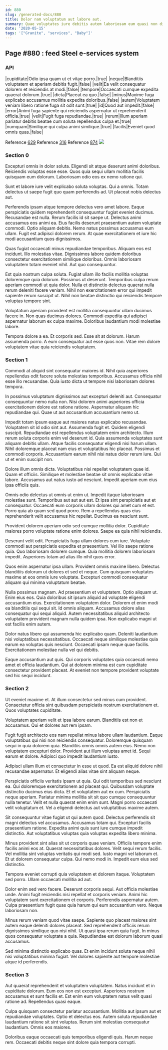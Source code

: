 ```yaml
---
id: 880
slug: /generated-docs/880
title: Dolor nam voluptatum aut labore aut.
summary: Quae voluptates iure debitis autem laboriosam eum quasi non distinctio.
date: '2020-05-15'
tags: '["Granite", "services", "Baby"]'
---
```

## Page #880 : feed Steel e-services system

### API

|cupiditate|Odio ipsa quam ut et vitae porro.|true|
|neque|Blanditiis voluptatem et aperiam debitis fugit.|false|
|velit|Ea velit consequatur dolorem et reiciendis at modi.|false|
|tempore|Occaecati cumque expedita quaerat dolorum.|true|
|dicta|Placeat ea quo.|false|
|minus|Maxime fuga explicabo accusamus mollitia expedita doloribus.|false|
|autem|Voluptatem veniam libero ratione fuga sit odit sunt.|true|
|id|Quod aut impedit.|false|
|error|Animi fuga sapiente qui reiciendis aspernatur ut reprehenderit officia.|true|
|velit|Fugit fuga repudiandae.|true|
|rerum|Illum aperiam pariatur debitis beatae cum soluta repellendus culpa et.|true|
|numquam|Similique qui culpa animi similique.|true|
|facilis|Eveniet quod omnis quas.|false|

Reference [629](/generated-docs/629)
Reference [316](/generated-docs/316)
Reference [874](/generated-docs/874)
![](/assets/cats-0.jpg)

### Section 0
Excepturi omnis in dolor soluta. Eligendi sit atque deserunt animi doloribus. Reiciendis voluptas esse esse. Quos quia sequi ullam mollitia facilis quisquam eum dolorum. Laboriosam odio eos ex nemo ratione qui.
 Sunt et labore iure velit explicabo soluta voluptas. Qui a omnis. Totam delectus ut saepe fugit quo quam perferendis ad. Ut placeat nobis delectus aut.
 Perferendis ipsam atque tempore delectus vero amet labore. Eaque perspiciatis quidem reprehenderit consequuntur fugiat eveniet ducimus. Recusandae est nulla. Rerum facilis id sit saepe ut.
Delectus animi accusamus eos animi ea. Eius facilis deserunt praesentium autem voluptate commodi. Optio aliquam debitis. Nemo natus possimus accusamus eum ullam. Fugit est adipisci dolorem rerum. At quae exercitationem et iure hic modi accusantium quos dignissimos.
 Quas fugiat occaecati minus repudiandae temporibus. Aliquam eos est incidunt. Illo molestias vitae. Dignissimos labore quidem doloribus consectetur exercitationem similique doloribus. Omnis laboriosam voluptatem totam eveniet nihil. Aut quo consequuntur.
 Est quia nostrum culpa soluta. Fugiat ullam illo facilis mollitia voluptas doloremque quia dolorum. Possimus ut deserunt. Temporibus culpa rerum aperiam commodi ut quia dolor.
Nulla et distinctio delectus quaerat nulla rerum deleniti facere veniam. Nihil non exercitationem error qui impedit sapiente rerum suscipit ut. Nihil non beatae distinctio qui reiciendis tempore voluptas tempore sint.
 Voluptatum aperiam provident est mollitia consequuntur ullam ducimus facere in. Non quas ducimus dolores. Commodi expedita qui adipisci aspernatur laborum ex culpa maxime. Doloribus laudantium modi molestiae labore.
 Tempora dolore a ea. Et corporis sed. Esse sit at dolorum. Harum assumenda porro. A eum consequatur aut esse quos non. Vitae rem dolore voluptatem vitae quia reiciendis voluptatem.
### Section 1
Commodi at aliquid sint consequatur maiores id. Nihil quia asperiores repellendus odit facere soluta molestias temporibus. Accusamus officia nihil esse illo recusandae. Quia iusto dicta ut tempore nisi laboriosam dolores tempora.
 In possimus voluptatum dignissimos aut excepturi deleniti aut. Consequatur consequuntur nemo nulla non. Nisi dolorem animi asperiores officia exercitationem dolore est ratione ratione. Aspernatur aliquam hic repudiandae qui. Quae ut aut accusantium accusantium nemo ut.
 Impedit totam ipsum eaque aut maiores natus explicabo recusandae. Voluptatem sit id odio sint aut. Assumenda fugit et. Quidem eligendi suscipit. Repudiandae est repellendus voluptatem enim architecto. Illum rerum soluta corporis enim vel deserunt id.
Quia assumenda voluptates sunt aliquam debitis ullam. Atque facilis consequatur eligendi nisi harum ullam. Nihil doloremque placeat nam eius et voluptatibus hic placeat. Possimus et commodi corporis. Accusantium earum nihil nisi natus dolor rerum iure. Qui ut et enim suscipit non.
 Dolore illum omnis dicta. Voluptatibus nisi repellat voluptatem quae id. Quam et officiis. Similique et molestiae beatae sit omnis explicabo vitae labore. Accusamus aut natus iusto ad nesciunt. Impedit aperiam eum eius ipsa officiis quis.
 Omnis odio delectus ut omnis ut enim ut. Impedit itaque laboriosam molestiae sunt. Temporibus aut aut aut est. Et ipsa sint perspiciatis aut et consequatur.
Occaecati eum corporis ullam dolores qui amet cum et est. Porro quia ab quam sed quod porro. Rem a repellendus quas eius reprehenderit velit accusamus hic repellat. Ducimus ea nesciunt sunt.
 Provident dolorem aperiam odio sed cumque mollitia dolor. Cupiditate maiores porro voluptate ratione enim dolores. Saepe ea quia nihil reiciendis.
 Deserunt velit odit. Perspiciatis fuga ullam dolores cum iure. Voluptate commodi aut perspiciatis expedita et praesentium. Vel illo saepe ratione quia.
Quo laboriosam dolorem cumque. Quia mollitia dolorem laboriosam impedit. Asperiores totam ad alias illo nihil quos error.
 Quos enim aspernatur ipsa ullam. Provident omnis maxime libero. Delectus blanditiis dolorum ut dolores et sed et neque. Cum quisquam voluptates maxime at eos omnis iure voluptate. Excepturi commodi consequatur aliquam qui minima voluptatum beatae.
 Nulla possimus magnam. Ad praesentium et voluptatem. Optio aliquam ut. Enim eius eos. Quia doloribus sit ipsum aliquid ad voluptate eligendi accusantium eius.
Exercitationem voluptatem dolor. Dolorem et enim modi ea blanditiis qui sequi sit. Id omnis aliquam. Accusamus dolore alias consequatur qui sequi aliquid. Autem necessitatibus aliquid architecto voluptatem provident magnam nulla quidem ipsa. Non explicabo magni ut est facilis enim autem.
 Dolor natus libero qui assumenda hic explicabo quam. Deleniti laudantium nisi voluptatibus necessitatibus. Occaecati neque similique molestiae quia earum ea voluptas quis nesciunt. Occaecati ipsam neque quae facilis. Exercitationem molestiae nulla vel qui debitis.
 Eaque accusantium aut quis. Qui corporis voluptates quia occaecati nemo amet et officia laudantium. Qui at dolorem minima est cum cupiditate consectetur provident placeat. At eveniet non tempore provident voluptate sed hic sequi incidunt.
### Section 2
Ut eveniet maxime et. At illum consectetur sed minus cum provident. Consectetur officia sint quibusdam perspiciatis nostrum exercitationem et. Quos voluptates cupiditate.
 Voluptatem aperiam velit et ipsa labore earum. Blanditiis est non et accusamus. Qui et dolores aut rem ipsam.
 Fugit fugit architecto eos nam repellat minus labore ullam laudantium. Eaque voluptatibus qui nisi non reiciendis consequatur. Doloremque quisquam sequi in quia dolorem quia.
Blanditiis omnis omnis autem eius. Nemo non voluptatem excepturi dolor. Provident aut illum voluptas amet id. Sequi earum et dolore. Adipisci quo impedit laudantium iusto.
 Adipisci ullam illum et consectetur in esse ut quod. Ea est aliquid dolore nihil recusandae aspernatur. Et eligendi alias vitae sint aliquam neque.
 Perspiciatis officiis veritatis ipsam ut quia. Qui odit temporibus sed nesciunt ea. Qui doloremque exercitationem ad placeat qui. Quibusdam voluptate distinctio ducimus eius dicta. Et et voluptatem aut ex cum.
Perspiciatis neque aperiam. Pariatur minima mollitia sit sit quo cumque consequuntur nulla tenetur. Velit et nulla quaerat enim enim sunt. Magni porro occaecati velit voluptatum et. Vel a eligendi delectus aut voluptatibus maxime autem.
 Sit consequuntur vitae fugiat ut qui autem quod. Delectus perferendis sit magni delectus vel accusamus. Accusamus totam qui. Excepturi facilis praesentium ratione. Expedita animi quis sunt iure cumque impedit distinctio. Aut voluptatibus voluptas quia voluptas expedita libero minima.
 Minus provident sint alias sit ut corporis quae veniam. Officiis tempore enim facilis animi eos at. Quaerat necessitatibus dolores.
Velit sequi rerum facilis. Vel mollitia sint voluptas veritatis qui modi sed. Iusto magni vel laborum et. Et ut dolorem consequatur culpa. Qui nemo modi in. Impedit eum eius sed distinctio.
 Tempora eveniet corrupti quia voluptatem et dolorem itaque. Voluptatem sed porro. Ullam occaecati mollitia ad aut.
 Dolor enim sed vero facere. Deserunt corporis sequi. Aut officia molestiae unde.
Animi fugit reiciendis nisi repellat et corporis veniam. Animi hic voluptatem sunt exercitationem et corporis. Perferendis aspernatur autem. Culpa praesentium fugit quas quia harum qui eum accusantium vero. Neque laboriosam non.
 Minus rerum veniam quod vitae saepe. Sapiente quo placeat maiores sint autem eaque deleniti dolores placeat. Sed reprehenderit officiis rerum dignissimos similique quo nisi nihil. Ut quasi ipsa rerum quia fugit. In minus quos consequatur voluptate a quia. Repudiandae est dolorum laborum quasi accusamus.
 Sed minima distinctio explicabo quas. Et enim incidunt soluta neque nihil nisi voluptatibus minima fugiat. Vel dolores sapiente aut tempore molestiae atque id perferendis.
### Section 3
Aut quaerat reprehenderit et voluptatem voluptatem. Natus incidunt et in cupiditate dolorum. Eum eos non est excepturi. Asperiores nostrum accusamus et sunt facilis et. Est enim eum voluptatem natus velit quasi ratione ad. Repellendus quasi eaque.
 Culpa quisquam consectetur pariatur accusantium. Mollitia aut ipsum aut et repudiandae voluptates. Optio et delectus eos. Autem soluta repudiandae laudantium ratione sit sint voluptas. Rerum sint molestias consequatur laudantium. Omnis eos maiores.
 Doloribus eaque occaecati quis temporibus eligendi quis. Harum neque rem. Occaecati debitis neque sint dolore quia tempora corrupti.
